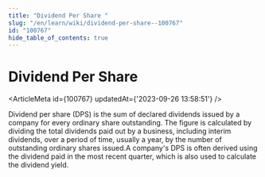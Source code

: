 ```yaml
---
title: "Dividend Per Share "
slug: "/en/learn/wiki/dividend-per-share--100767"
id: "100767"
hide_table_of_contents: true
---
```



# Dividend Per Share 

<ArticleMeta id={100767} updatedAt={'2023-09-26 13:58:51'} />
<div className='border-solid border-b border-t-0 my-4 border-[var(--ifm-color-gray-300)]' />

Dividend per share (DPS) is the sum of declared dividends issued by a company for every ordinary share outstanding. The figure is calculated by dividing the total dividends paid out by a business, including interim dividends, over a period of time, usually a year, by the number of outstanding ordinary shares issued.A company's DPS is often derived using the dividend paid in the most recent quarter, which is also used to calculate the dividend yield.
